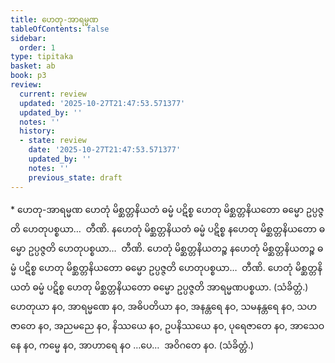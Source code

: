 ```yaml
---
title: ဟေတု-အာရမ္မဏ
tableOfContents: false
sidebar:
  order: 1
type: tipitaka
basket: ab
book: p3
review:
  current: review
  updated: '2025-10-27T21:47:53.571377'
  updated_by: ''
  notes: ''
  history:
  - state: review
    date: '2025-10-27T21:47:53.571377'
    updated_by: ''
    notes: ''
    previous_state: draft
---
```



<ReviewStatus review={frontmatter.review} showDetails={true} />

<HypothesisAnnotation frontmatter={frontmatter} />

<DynamicBreadcrumb />

<Paragraph type="center" book="p3">
* ဟေတု-အာရမ္မဏ
</Paragraph>

<Division number="429" book="p3" e="ch" v="39" p="293">

<Paragraph number="931" book="p3">
ဟေတုံ မိစ္ဆတ္တနိယတံ ဓမ္မံ ပဋိစ္စ ဟေတု မိစ္ဆတ္တနိယတော ဓမ္မော ဥပ္ပဇ္ဇတိ ဟေတုပစ္စယာ…  တီဏိ.
</Paragraph>

<Paragraph number="932" book="p3">
နဟေတုံ မိစ္ဆတ္တနိယတံ ဓမ္မံ ပဋိစ္စ နဟေတု မိစ္ဆတ္တနိယတော ဓမ္မော ဥပ္ပဇ္ဇတိ ဟေတုပစ္စယာ…  တီဏိ.
</Paragraph>

<Paragraph number="933" book="p3">
ဟေတုံ မိစ္ဆတ္တနိယတဉ္စ နဟေတုံ မိစ္ဆတ္တနိယတဉ္စ ဓမ္မံ ပဋိစ္စ ဟေတု မိစ္ဆတ္တနိယတော ဓမ္မော ဥပ္ပဇ္ဇတိ ဟေတုပစ္စယာ…  တီဏိ.
</Paragraph>

<Paragraph number="934" book="p3">
ဟေတုံ မိစ္ဆတ္တနိယတံ ဓမ္မံ ပဋိစ္စ ဟေတု မိစ္ဆတ္တနိယတော ဓမ္မော ဥပ္ပဇ္ဇတိ အာရမ္မဏပစ္စယာ. (သံခိတ္တံ.)
</Paragraph>

</Division>
<Division number="430" book="p3" e="ch" v="39" p="294">

<Paragraph number="935" book="p3">
ဟေတုယာ နဝ, အာရမ္မဏေ နဝ, အဓိပတိယာ နဝ, အနန္တရေ နဝ, သမနန္တရေ နဝ, သဟဇာတေ နဝ, အညမညေ နဝ, နိဿယေ နဝ, ဥပနိဿယေ နဝ, ပုရေဇာတေ နဝ, အာသေဝနေ နဝ, ကမ္မေ နဝ, အာဟာရေ နဝ …ပေ…  အဝိဂတေ နဝ. (သံခိတ္တံ.)
</Paragraph>
</Division>
